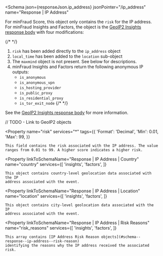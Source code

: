 
<Schema
  json={responseJson.ip_address}
  jsonPointer="/ip_address"
  name="Response | IP Address"
>
  For minFraud Score, this object only contains the `risk` for the IP address.
  For minFraud Insights and Factors, the object is the
  [GeoIP2 Insights response body](#) with four modifications:

  {/* <!--lint disable list-item-bullet-indent --> */}
  1. `risk` has been added directly to the `ip_address` object
  1. `local_time` has been added to the `location` sub-object
  1. The `maxmind` object is not present. See below for descriptions.
  1. minFraud Insights and Factors return the following anonymous IP outputs:
      * `is_anonymous`
      * `is_anonymous_vpn`
      * `is_hosting_provider`
      * `is_public_proxy`
      * `is_residential_proxy`
      * `is_tor_exit_node`
  {/* <!--lint enable list-item-bullet-indent --> */}


  See the [GeoIP2 Insights response body](#) for more information.

  // TODO - Link to GeoIP2 objects

  <Property
    name="risk"
    services="*"
    tags={{
      'Format': 'Decimal',
      'Min': 0.01,
      'Max': 99,
    }}
  >
    This field contains the risk associated with the IP address. The value
    ranges from 0.01 to 99. A higher score indicates a higher risk.
  </Property>

  <Property
    linkToSchemaName="Response | IP Address | Country"
    name="country"
    services={[
      'insights',
      'factors',
    ]}
  >
    This object contains country-level geolocation data associated with the IP
    address associated with the event.
  </Property>

  <Property
    linkToSchemaName="Response | IP Address | Location"
    name="location"
    services={[
      'insights',
      'factors',
    ]}
  >
    This object contains city-level geolocation data associated with the IP
    address associated with the event.
  </Property>

  <Property
    linkToSchemaName="Response | IP Address | Risk Reasons"
    name="risk_reasons"
    services={[
      'insights',
      'factors',
    ]}
  >
    This array contains [IP Address Risk Reason objects](#schema--response--ip-address--risk-reason)
    identifying the reasons why the IP address received the associated risk.
  </Property>
</Schema>
